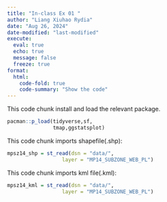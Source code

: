 ```yaml
---
title: "In-class Ex 01 "
author: "Liang Xiuhao Rydia"
date: "Aug 26, 2024"
date-modified: "last-modified"
execute:
  eval: true
  echo: true
  message: false
  freeze: true
format: 
  html:
    code-fold: true
    code-summary: "Show the code"
---
```


This code chunk install and load the relevant package. 

```r
pacman::p_load(tidyverse,sf,
               tmap,ggstatsplot)
```

This code chunk imports shapefile(.shp):
```r
mpsz14_shp = st_read(dsn = "data/", 
                  layer = "MP14_SUBZONE_WEB_PL")
```
This code chunk imports kml file(.kml):
```r
mpsz14_kml = st_read(dsn = "data/", 
                  layer = "MP14_SUBZONE_WEB_PL")
```
